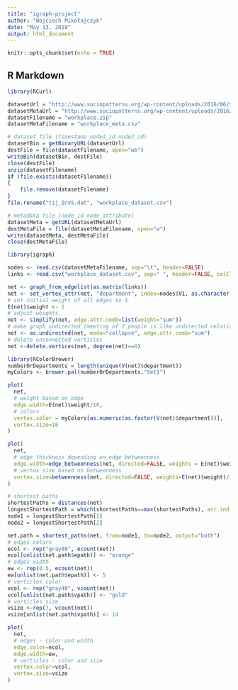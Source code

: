 ```yaml
---
title: "igraph-project"
author: "Wojciech Mikołajczyk"
date: "May 13, 2018"
output: html_document
---
```


```r
knitr::opts_chunk$set(echo = TRUE)
```

## R Markdown
```r
library(RCurl)

datasetUrl = "http://www.sociopatterns.org/wp-content/uploads/2016/06/tij_InVS.dat_.zip"
datasetMetaUrl = "http://www.sociopatterns.org/wp-content/uploads/2016/06/metadata_InVS13.txt"
datasetFilename = "workplace.zip"
datasetMetaFilename = "workplace_meta.csv"

# dataset file (timestamp node1_id node2_id)
datasetBin = getBinaryURL(datasetUrl)
destFile = file(datasetFilename, open="wb")
writeBin(datasetBin, destFile)
close(destFile)
unzip(datasetFilename)
if (file.exists(datasetFilename))
{
    file.remove(datasetFilename)
}
file.rename("tij_InVS.dat", "workplace_dataset.csv")

# metadata file (node_id node_attribute)
datasetMeta = getURL(datasetMetaUrl)
destMetaFile = file(datasetMetaFilename, open="w")
write(datasetMeta, destMetaFile)
close(destMetaFile)
```

```r
library(igraph)

nodes <- read.csv(datasetMetaFilename, sep="\t", header=FALSE)
links <- read.csv("workplace_dataset.csv", sep=" ", header=FALSE, colClasses = c("NULL", NA, NA))

net <- graph_from_edgelist(as.matrix(links))
net <- set_vertex_attr(net, "department", index=nodes$V1, as.character(nodes$V2))
# set initial weight of all edges to 1
E(net)$weight <- 1
# adjust weights
net <- simplify(net, edge.attr.comb=list(weight="sum"))
# make graph undirected (meeting of 2 people is like undirected relation)
net <- as.undirected(net, mode="collapse", edge.attr.comb="sum")
# delete unconnected verticles
net <-delete.vertices(net, degree(net)==0)
```

```r
library(RColorBrewer)
numberOrDepartments = length(unique(V(net)$department))
myColors <- brewer.pal(numberOrDepartments,"Set1")

plot(
  net,
  # weight based on edge
  edge.width=E(net)$weight/10,
  # colors
  vertex.color = myColors[as.numeric(as.factor(V(net)$department))],
  vertex.size=10
)
```

```r
plot(
  net,
  # edge thickness depending on edge betweenness
  edge.width=edge_betweenness(net, directed=FALSE, weights = E(net)$weight)/50,
  # vertex size based on betweenness
  vertex.size=betweenness(net, directed=FALSE, weights=E(net)$weight)/10
)
```

```r
# shortest paths
shortestPaths = distances(net)
longestShortestPath = which(shortestPaths==max(shortestPaths), arr.ind = TRUE)[1,]
node1 = longestShortestPath[1]
node2 = longestShortestPath[2]

net.path = shortest_paths(net, from=node1, to=node2, output="both")
# edges colors
ecol <- rep("gray80", ecount(net))
ecol[unlist(net.path$epath)] <- "orange"
# edges width
ew <- rep(0.5, ecount(net))
ew[unlist(net.path$epath)] <- 5
# verticles color
vcol <- rep("gray40", vcount(net))
vcol[unlist(net.path$vpath)] <- "gold"
# verticles size
vsize <-rep(7, vcount(net))
vsize[unlist(net.path$vpath)] <- 14

plot(
  net,
  # edges - color and width
  edge.color=ecol,
  edge.width=ew,
  # verticles - color and size
  vertex.color=vcol,
  vertex.size=vsize
)
```
